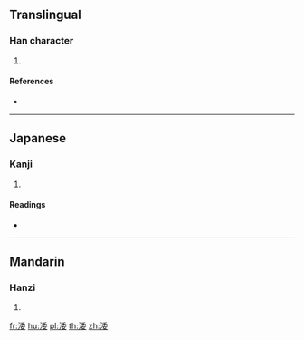 {{character info/new}}
==Translingual==

===Han character===
{{Han char|rn=85|rad=水|as=08|sn=11|four=|canj=EHDV}}

# {{defn|Han|sort=水08}}

====References====
* {{Han ref|kx=0628.200|dkj=17602|dj=1030.110|hdz=31651.090|uh=6DB9|ud=28089}}

----

==Japanese==

===Kanji===
{{ja-kanji|grade=|rs=水08}}

# {{defn|lang=ja|sort=水08}}

====Readings====
* {{ja-readings|on=[[わ]] (wa), [[だい]] (dai), [[ね]] (ne), [[い]] (i)|kun=[[にごる]] (nigoru), [[ひたす]] (hitasu)}}

----

==Mandarin==

===Hanzi===
{{cmn-hanzi|pin=[[liàng]] ([[liang4]]), [[wō]] ([[wo1]])|wg=liang<sup>4</sup>, wo<sup>1</sup>}}

# {{defn|lang=cmn|sort=水08}}

[[fr:涹]]
[[hu:涹]]
[[pl:涹]]
[[th:涹]]
[[zh:涹]]